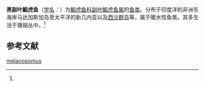 {{Speciesbox
| name = 黑副叶鰕虎鱼
| status = 
| status_system = 
| image = 
| genus = Paragobiodon
| species = melanosomus
| authority = (Bleeker, 1852)<ref name='id8282'>{{cite web| url =http://www.bioinfo.cn/db05/BjdwSpecies.php?action=view&id=8282| title =黑副叶鰕虎鱼| work =《中国动物物种编目数据库》| publisher =中国科学院微生物研究所| author =中国科学院动物研究所| accessdate =2009-04-16| deadurl =yes| archiveurl =https://web.archive.org/web/20160305043853/http://www.bioinfo.cn/db05/BjdwSpecies.php?action=view&id=8282| archivedate =2016-03-05}}</ref>
}}

'''黑副叶鰕虎鱼'''（[[学名|学名]]：{{lang|la|''Paragobiodon melanosomus''}}）为[[鰕虎鱼科|鰕虎鱼科]][[副叶鰕虎鱼属|副叶鰕虎鱼属]]的[[鱼类|鱼类]]。分布于印度洋的非洲东海岸马达加斯加岛至太平洋的新几内亚以及[[西沙群岛|西沙群岛]]等，属于暖水性鱼类。其多生活于珊瑚丛中。<ref name='id8282'/>

== 参考文献 ==
{{reflist}}

{{Wikispecies|Paragobiodon melanosomus}}
{{Taxonbar|from=Q1045075}}

[[Category:副叶鰕虎鱼属|melanosomus]]


{{鱸形目小作品}}